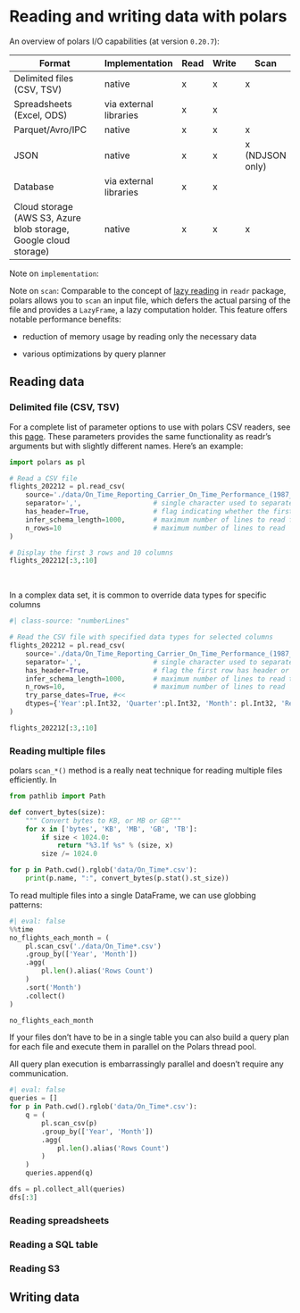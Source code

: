 
# Reading and writing data with polars

An overview of polars I/O capabilities (at version `0.20.7`):


| Format                                                           	| Implementation         	| Read 	| Write 	| Scan            	|
|------------------------------------------------------------------	|------------------------	|------	|-------	|-----------------	|
| Delimited files (CSV, TSV)                                       	| native                 	| x    	| x     	| x               	|
| Spreadsheets (Excel, ODS)                                        	| via external libraries 	| x    	| x     	|                 	|
| Parquet/Avro/IPC                                                 	| native                 	| x    	| x     	| x               	|
| JSON                                                             	| native                 	| x    	| x     	| x (NDJSON only) 	|
| Database                                                         	| via external libraries 	| x    	| x     	|                 	|
| Cloud storage (AWS S3, Azure blob storage, Google cloud storage) 	| native                 	| x    	| x     	| x               	|


Note on `implementation`: 

Note on `scan`: Comparable to the concept of [lazy reading](https://www.tidyverse.org/blog/2021/11/readr-2-1-0-lazy/) in `readr` package, polars allows you to `scan` an input file, which defers the actual parsing of the file and provides a `LazyFrame`, a lazy computation holder. This feature offers notable performance benefits:

* reduction of memory usage by reading only the necessary data

* various optimizations by query planner


## Reading data

### Delimited file (CSV, TSV)

For a complete list of parameter options to use with polars CSV readers, see this [page](https://docs.pola.rs/py-polars/html/reference/api/polars.read_csv.html). These parameters
provides the same functionality as readr's arguments but with slightly different names. Here's an example:

```python
import polars as pl

# Read a CSV file
flights_202212 = pl.read_csv(
    source='./data/On_Time_Reporting_Carrier_On_Time_Performance_(1987_present)_2022_12.csv',
    separator=',',                  # single character used to separate fields, default=True
    has_header=True,                # flag indicating whether the first row contains header, default=True
    infer_schema_length=1000,       # maximum number of lines to read for schema inference, default=100
    n_rows=10                       # maximum number of lines to read
)

# Display the first 3 rows and 10 columns
flights_202212[:3,:10]
```

<br/>

In a complex data set, it is common to override data types for specific columns

```python
#| class-source: "numberLines"

# Read the CSV file with specified data types for selected columns
flights_202212 = pl.read_csv(
    source='./data/On_Time_Reporting_Carrier_On_Time_Performance_(1987_present)_2022_12.csv',
    separator=',',                  # single character used to separate fields, default=True
    has_header=True,                # flag the first row has header or not, default=True
    infer_schema_length=1000,       # maximum number of lines to read to infer schema, default=100
    n_rows=10,                      # maximum number of lines to read
    try_parse_dates=True, #<<
    dtypes={'Year':pl.Int32, 'Quarter':pl.Int32, 'Month': pl.Int32, 'Reporting_Airline': pl.Categorical} #<<
)

flights_202212[:3,:10]
```

### Reading multiple files

polars `scan_*()` method is a really neat technique for reading multiple files efficiently. In 

```python
from pathlib import Path

def convert_bytes(size):
    """ Convert bytes to KB, or MB or GB"""
    for x in ['bytes', 'KB', 'MB', 'GB', 'TB']:
        if size < 1024.0:
            return "%3.1f %s" % (size, x)
        size /= 1024.0

for p in Path.cwd().rglob('data/On_Time*.csv'):
    print(p.name, ":", convert_bytes(p.stat().st_size))
```

To read multiple files into a single DataFrame, we can use globbing patterns:

```python
#| eval: false
%%time
no_flights_each_month = (
    pl.scan_csv('./data/On_Time*.csv')
    .group_by(['Year', 'Month'])
    .agg(
        pl.len().alias('Rows Count')
    )
    .sort('Month')
    .collect()
)

no_flights_each_month
```

If your files don't have to be in a single table you can also build a query plan for each file and execute them in parallel on the Polars thread pool.

All query plan execution is embarrassingly parallel and doesn't require any communication.

```python
#| eval: false
queries = []
for p in Path.cwd().rglob('data/On_Time*.csv'):
    q = (
        pl.scan_csv(p)
        .group_by(['Year', 'Month'])
        .agg(
            pl.len().alias('Rows Count')
        )
    )
    queries.append(q)

dfs = pl.collect_all(queries)
dfs[:3]
```

### Reading spreadsheets



### Reading a SQL table



### Reading S3


## Writing data